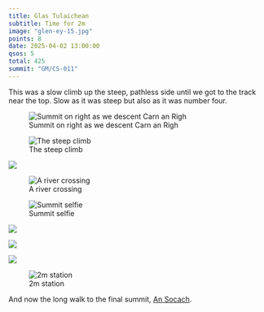 ```yaml
---
title: Glas Tulaichean
subtitle: Time for 2m
image: "glen-ey-15.jpg"
points: 8
date: 2025-04-02 13:00:00
qsos: 5
total: 425
summit: "GM/CS-011"
---
```


This was a slow climb up the steep, pathless side until we got to the track near the top. Slow as it was steep but also as it was number four.

![Summit on right as we descent Carn an Righ](glen-ey-18.jpg)

![The steep climb](glen-ey-17.jpg)

![](glen-ey-16.jpg)

![A river crossing](river-crossing.jpg)

![Summit selfie](glen-ey-15.jpg)

![](glen-ey-14.jpg)

![](glen-ey-13.jpg)

![](glen-ey-12.jpg)

![2m station](glen-ey-11.jpg)

And now the long walk to the final summit, [An Socach](https://gm5alx.uk/sota/2025/gm-cs-038/).
